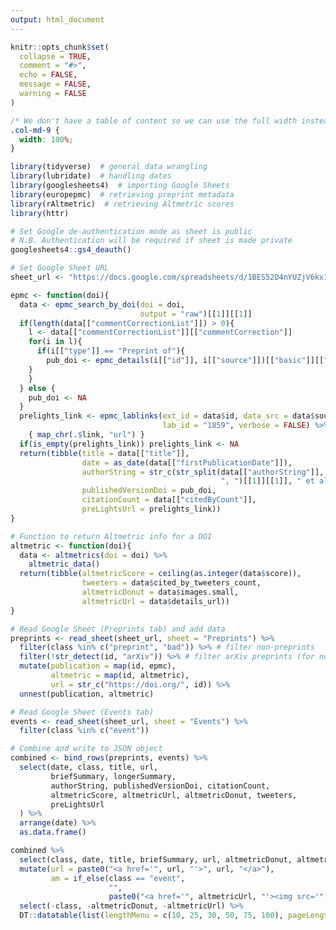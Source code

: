```yaml
---
output: html_document
---
```


```r
knitr::opts_chunk$set(
  collapse = TRUE,
  comment = "#>",
  echo = FALSE,
  message = FALSE,
  warning = FALSE
)
```

```css
/* We don't have a table of content so we can use the full width instead of 75% */
.col-md-9 {
  width: 100%;
}
```


```r
library(tidyverse)  # general data wrangling
library(lubridate)  # handling dates
library(googlesheets4)  # importing Google Sheets
library(europepmc)  # retrieving preprint metadata
library(rAltmetric)  # retrieving Altmetric scores
library(httr) 
```

```r
# Set Google de-authentication mode as sheet is public
# N.B. Authentication will be required if sheet is made private
googlesheets4::gs4_deauth()

# Set Google Sheet URL
sheet_url <- "https://docs.google.com/spreadsheets/d/1BES52D4nYUZjV6kx1S_lJKSHvC9I0uzPTFA2mcxv4FI"
```

```r
epmc <- function(doi){
  data <- epmc_search_by_doi(doi = doi,
                             output = "raw")[[1]][[1]]
  if(length(data[["commentCorrectionList"]]) > 0){
    l <- data[["commentCorrectionList"]][["commentCorrection"]]
    for(i in l){
      if(i[["type"]] == "Preprint of"){
        pub_doi <- epmc_details(i[["id"]], i[["source"]])[["basic"]][["doi"]]
    }
    }
  } else {
    pub_doi <- NA
  }
  prelights_link <- epmc_lablinks(ext_id = data$id, data_src = data$source,
                                  lab_id = "1859", verbose = FALSE) %>%
    { map_chr(.$link, "url") }
  if(is_empty(prelights_link)) prelights_link <- NA
  return(tibble(title = data[["title"]],
                date = as_date(data[["firstPublicationDate"]]),
                authorString = str_c(str_split(data[["authorString"]],
                                               ", ")[[1]][[1]], " et al."),
                publishedVersionDoi = pub_doi,
                citationCount = data[["citedByCount"]],
                preLightsUrl = prelights_link))
}

# Function to return Altmetric info for a DOI
altmetric <- function(doi){
  data <- altmetrics(doi = doi) %>%
    altmetric_data()
  return(tibble(altmetricScore = ceiling(as.integer(data$score)),
                tweeters = data$cited_by_tweeters_count,
                altmetricDonut = data$images.small,
                altmetricUrl = data$details_url))
}
```


```r
# Read Google Sheet (Preprints tab) and add data
preprints <- read_sheet(sheet_url, sheet = "Preprints") %>%
  filter(class %in% c("preprint", "bad")) %>% # filter non-preprints
  filter(!str_detect(id, "arXiv")) %>% # filter arXiv preprints (for now...)
  mutate(publication = map(id, epmc),
         altmetric = map(id, altmetric),
         url = str_c("https://doi.org/", id)) %>%
  unnest(publication, altmetric)

# Read Google Sheet (Events tab)
events <- read_sheet(sheet_url, sheet = "Events") %>%
  filter(class %in% c("event"))

# Combine and write to JSON object
combined <- bind_rows(preprints, events) %>%
  select(date, class, title, url,
         briefSummary, longerSummary,
         authorString, publishedVersionDoi, citationCount,
         altmetricScore, altmetricUrl, altmetricDonut, tweeters,
         preLightsUrl
  ) %>%
  arrange(date) %>%
  as.data.frame()
```

```r
combined %>%
  select(class, date, title, briefSummary, url, altmetricDonut, altmetricUrl) %>%
  mutate(url = paste0("<a href='", url, "'>", url, "</a>"),
         am = if_else(class == "event",
                      "",
                      paste0("<a href='", altmetricUrl, "'><img src='", altmetricDonut, "'></a>"))) %>%
  select(-class, -altmetricDonut, -altmetricUrl) %>%
  DT::datatable(list(lengthMenu = c(10, 25, 30, 50, 75, 100), pageLength = 50), rownames = FALSE, style = "bootstrap", escape = FALSE)
```
